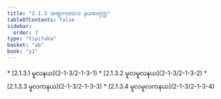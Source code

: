 ```yaml
---
title: "2.1.3 အဗျာကတပဒ နယစတုက္က"
tableOfContents: false
sidebar:
  order: 3
type: "tipitaka"
basket: "ab"
book: "y1"
---
```



<DynamicBreadcrumb />



<TableOfContents book="y1" section="2.1.3">
* [2.1.3.1 မူလနယ](2-1-3/2-1-3-1)
* [2.1.3.2 မူလမူလနယ](2-1-3/2-1-3-2)
* [2.1.3.3 မူလကနယ](2-1-3/2-1-3-3)
* [2.1.3.4 မူလမူလကနယ](2-1-3/2-1-3-4)
</TableOfContents>